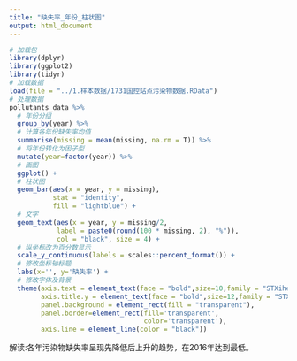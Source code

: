 ```yaml
---
title: "缺失率_年份_柱状图"
output: html_document
---
```


```r

# 加载包
library(dplyr)
library(ggplot2)
library(tidyr)
# 加载数据
load(file = "../1.样本数据/1731国控站点污染物数据.RData")
# 处理数据
pollutants_data %>%
  # 年份分组
  group_by(year) %>%
  # 计算各年份缺失率均值
  summarise(missing = mean(missing, na.rm = T)) %>%
  # 将年份转化为因子型
  mutate(year=factor(year)) %>%
  # 画图
  ggplot() +
  # 柱状图
  geom_bar(aes(x = year, y = missing), 
           stat = "identity", 
           fill = "lightblue") +
  # 文字
  geom_text(aes(x = year, y = missing/2,
            label = paste0(round(100 * missing, 2), "%")),
            col = "black", size = 4) +
  # 纵坐标改为百分数显示
  scale_y_continuous(labels = scales::percent_format()) +
  # 修改坐标轴标题
  labs(x='', y='缺失率') +
  # 修改字体及背景
  theme(axis.text = element_text(face = "bold",size=10,family = "STXihei"), 
        axis.title.y = element_text(face = "bold",size=12,family = "STXihei"),
        panel.background = element_rect(fill = "transparent"),
        panel.border=element_rect(fill='transparent', 
                                  color='transparent'),
        axis.line = element_line(color = "black"))
```


解读:各年污染物缺失率呈现先降低后上升的趋势，在2016年达到最低。
